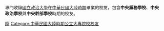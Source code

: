 專門收錄[[國立政治大學|國立政治大學]]在[[中華民國大陸時期|中華民國大陸時期]]畢業的校友，包含'''中央黨務學校'''、'''中央政治學校'''與'''中央幹部學校'''時期的校友。

[[Category:國立政治大學校友|陸]]
[[Category:中華民國大陸時期公立大專院校校友|Category:中華民國大陸時期公立大專院校校友]]